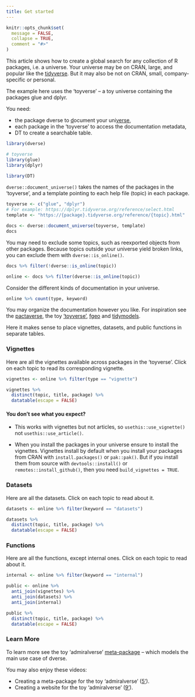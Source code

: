 ```yaml
---
title: Get started
---
```


```r
knitr::opts_chunk$set(
  message = FALSE,
  collapse = TRUE,
  comment = "#>"
)
```

This article shows how to create a global search for any collection of R
packages, i.e. a universe. Your universe may be on CRAN, large, and popular like
the [tidyverse](https://tidyverse.org/). But it may also be not on CRAN, small,
company-specific or personal.

The example here uses the 'toyverse' -- a toy universe containing the packages
glue and dplyr.

You need:

* the package dverse to <u>d</u>ocument your uni<u>verse</u>, 
* each package in the 'toyverse' to access the documentation metadata,
* DT to create a searchable table.

```r
library(dverse)

# toyverse
library(glue)
library(dplyr)

library(DT)
```

`dverse::document_universe()` takes the names of the packages in the
'toyverse', and a template pointing to each help file (topic) in each
package.

```r
toyverse <- c("glue", "dplyr")
# For example: https://dplyr.tidyverse.org/reference/select.html
template <- "https://{package}.tidyverse.org/reference/{topic}.html"

docs <- dverse::document_universe(toyverse, template)
docs
```

You may need to exclude some topics, such as reexported objects from other
packages. Because topics outside your universe yield broken links, you can
exclude them with `dverse::is_online()`.

```r
docs %>% filter(!dverse::is_online(topic))

online <- docs %>% filter(dverse::is_online(topic))
```

Consider the different kinds of documentation in your universe.

```r
online %>% count(type, keyword)
```

You may organize the documentation however you like. For inspiration see the
[pactaverse](https://rmi-pacta.github.io/pactaverse/articles/global-search.html),
the toy
['toyverse'](https://maurolepore.github.io/toyverse/articles/reference.html),
[fgeo](https://forestgeo.github.io/fgeo/articles/siteonly/reference.html) and
[tidymodels](https://www.tidymodels.org/find/).

Here it makes sense to place vignettes, datasets, and public functions
in separate tables.

### Vignettes

Here are all the vignettes available across packages in the 'toyverse'.
Click on each topic to read its corresponding vignette.

```r
vignettes <- online %>% filter(type == "vignette")

vignettes %>%
  distinct(topic, title, package) %>%
  datatable(escape = FALSE)
```

#### You don't see what you expect?

* This works with vignettes but not articles, so `usethis::use_vignette()` not
`usethis::use_article()`.

* When you install the packages in your universe ensure to install the vignettes.
Vignettes install by default when you install your packages from CRAN with
`install.packages()` or `pak::pak()`. But if you install them from source with
`devtools::install()` or `remotes::install_github()`, then you need `build_vignettes
= TRUE`.

### Datasets

Here are all the datasets. Click on each topic to read about it.

```r
datasets <- online %>% filter(keyword == "datasets")

datasets %>%
  distinct(topic, title, package) %>%
  datatable(escape = FALSE)
```

### Functions

Here are all the functions, except internal ones. Click on each topic to read about it.

```r
internal <- online %>% filter(keyword == "internal")

public <- online %>%
  anti_join(vignettes) %>%
  anti_join(datasets) %>%
  anti_join(internal)

public %>%
  distinct(topic, title, package) %>%
  datatable(escape = FALSE)
```

### Learn More

To learn more see the toy 'admiralverse'
[meta-package](https://maurolepore.github.io/admiralverse) -- which models the
main use case of dverse.

You may also enjoy these videos:

* Creating a meta-package for the toy 'admiralverse' ([5'](https://youtu.be/ezVpsadSF7A)).
* Creating a website for the toy 'admiralverse' ([9'](https://youtu.be/VhmnADBDXv0)).
